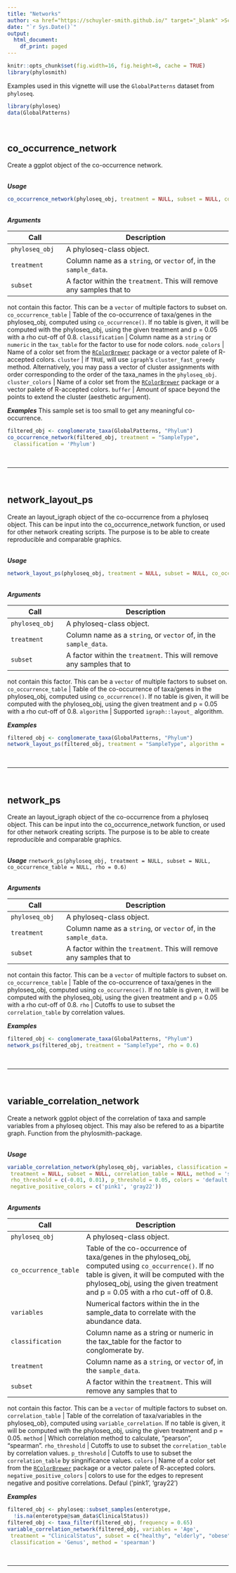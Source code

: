 ```yaml
---
title: "Networks"
author: <a href="https://schuyler-smith.github.io/" target="_blank" >Schuyler D. Smith</a>
date: "`r Sys.Date()`"
output:
  html_document:
    df_print: paged
---
```


```r
knitr::opts_chunk$set(fig.width=16, fig.height=8, cache = TRUE)
library(phylosmith)
```

Examples used in this vignette will use the `GlobalPatterns` dataset from 
`phyloseq`.

```r
library(phyloseq)
data(GlobalPatterns)
```

<br>

## co_occurrence_network
<a name="co_occurrence_network"></a>

Create a ggplot object of the co-occurrence network.

<br>
***Usage***
```r
co_occurrence_network(phyloseq_obj, treatment = NULL, subset = NULL, co_occurrence_table = NULL, classification = NULL, node_colors = 'default', cluster = FALSE, cluster_colors = 'default', buffer = 0.5)
```

<br>
***Arguments***

Call | Description
-------------------- | ------------------------------------------------------------
`phyloseq_obj` | A phyloseq-class object.
`treatment` | Column name as a `string`, or `vector` of, in the `sample_data`.
`subset` | A factor within the `treatment`. This will remove any samples that to
not contain this factor. This can be a `vector` of multiple factors to subset on.
`co_occurrence_table` | Table of the co-occurrence of taxa/genes in the phyloseq_obj, computed using `co_occurrence()`. If no table is given, it will be computed with the phyloseq_obj, using the given treatment and p = 0.05 with a rho cut-off of 0.8.
`classification` | Column name as a `string` or `numeric` in the `tax_table` for the factor to use for node colors.
`node_colors` | Name of a color set from the <a href="https://cran.r-project.org/web/packages/RColorBrewer/RColorBrewer.pdf" target="_blank" >`RColorBrewer`</a> package or a vector palete of R-accepted colors.
`cluster` |  if `TRUE`, will use `igraph`'s `cluster_fast_greedy` method. Alternatively, you may pass a vector of cluster assignments with order corresponding to the order of the taxa_names in the `phyloseq_obj`.
`cluster_colors` | Name of a color set from the <a href="https://cran.r-project.org/web/packages/RColorBrewer/RColorBrewer.pdf" target="_blank" >`RColorBrewer`</a> package or a vector palete of R-accepted colors.
`buffer` | Amount of space beyond the points to extend the cluster (aesthetic argument).

***Examples***
This sample set is too small to get any meaningful co-occurrence.
```r
filtered_obj <- conglomerate_taxa(GlobalPatterns, "Phylum")
co_occurrence_network(filtered_obj, treatment = "SampleType", 
  classification = 'Phylum')
```

<br>

***

<br>

## network_layout_ps
<a name="network_layout_ps"></a>

Create an layout_igraph object of the co-occurrence from a phyloseq object. This can be input into the co_occurrence_network function, or used for other network creating scripts. The purpose is to be able to create reproducible and comparable graphics.

<br>
***Usage***
```r
network_layout_ps(phyloseq_obj, treatment = NULL, subset = NULL, co_occurrence_table = NULL, algorithm = 'fr')
```

<br>
***Arguments***

Call | Description
-------------------- | ------------------------------------------------------------
`phyloseq_obj` | A phyloseq-class object.
`treatment` | Column name as a `string`, or `vector` of, in the `sample_data`.
`subset` | A factor within the `treatment`. This will remove any samples that to
not contain this factor. This can be a `vector` of multiple factors to subset on.
`co_occurrence_table` | Table of the co-occurrence of taxa/genes in the phyloseq_obj, computed using `co_occurrence()`. If no table is given, it will be computed with the phyloseq_obj, using the given treatment and p = 0.05 with a rho cut-off of 0.8.
`algorithm` | Supported `igraph::layout_` algorithm.

***Examples***
```r
filtered_obj <- conglomerate_taxa(GlobalPatterns, "Phylum")
network_layout_ps(filtered_obj, treatment = "SampleType", algorithm = 'kk')
```

<br>

***

<br>

## network_ps
<a name="network_ps"></a>

Create an layout_igraph object of the co-occurrence from a phyloseq object. This can be input into the co_occurrence_network function, or used for other network creating scripts. The purpose is to be able to create reproducible and comparable graphics.

<br>
***Usage***
```rnetwork_ps(phyloseq_obj, treatment = NULL, subset = NULL, co_occurrence_table = NULL, rho = 0.6)
```

<br>
***Arguments***

Call | Description
-------------------- | ------------------------------------------------------------
`phyloseq_obj` | A phyloseq-class object.
`treatment` | Column name as a `string`, or `vector` of, in the `sample_data`.
`subset` | A factor within the `treatment`. This will remove any samples that to
not contain this factor. This can be a `vector` of multiple factors to subset on.
`co_occurrence_table` | Table of the co-occurrence of taxa/genes in the phyloseq_obj, computed using `co_occurrence()`. If no table is given, it will be computed with the phyloseq_obj, using the given treatment and p = 0.05 with a rho cut-off of 0.8.
`rho` | Cutoffs to use to subset the `correlation_table` by correlation values.


***Examples***
```r
filtered_obj <- conglomerate_taxa(GlobalPatterns, "Phylum")
network_ps(filtered_obj, treatment = "SampleType", rho = 0.6)
```

<br>

***

<br>

## variable_correlation_network
<a name="variable_correlation_network"></a>

Create a network ggplot object of the correlation of taxa and sample variables from a phyloseq object. 
This may also be refered to as a bipartite graph. Function from the phylosmith-package.

<br>
***Usage***
```r
variable_correlation_network(phyloseq_obj, variables, classification = NULL,
 treatment = NULL, subset = NULL, correlation_table = NULL, method = 'spearman',
 rho_threshold = c(-0.01, 0.01), p_threshold = 0.05, colors = 'default',
 negative_positive_colors = c('pink1', 'gray22'))
```

<br>
***Arguments***

Call | Description
-------------------- | ------------------------------------------------------------
`phyloseq_obj` | A phyloseq-class object.
`co_occurrence_table` | Table of the co-occurrence of taxa/genes in the phyloseq_obj, computed using `co_occurrence()`. If no table is given, it will be computed with the phyloseq_obj, using the given treatment and p = 0.05 with a rho cut-off of 0.8.
`variables` | Numerical factors within the in the sample_data to correlate with the abundance data.
`classification` | Column name as a string or numeric in the tax_table for the factor to conglomerate by.
`treatment` | Column name as a `string`, or `vector` of, in the `sample_data`.
`subset` | A factor within the `treatment`. This will remove any samples that to
not contain this factor. This can be a `vector` of multiple factors to subset on.
`correlation_table` | Table of the correlation of taxa/variables in the phyloseq_ob}, computed using `variable_correlation`. If no table is given, it will be computed with the phyloseq_obj, using the given treatment and p = 0.05.
`method` | Which correlation method to calculate, "pearson", "spearman".
`rho_threshold` | Cutoffs to use to subset the `correlation_table` by correlation values.
`p_threshold` | Cutoffs to use to subset the `correlation_table` by singnificance values.
`colors` | Name of a color set from the <a href="https://cran.r-project.org/web/packages/RColorBrewer/RColorBrewer.pdf" target="_blank" >`RColorBrewer`</a> package or a vector palete of R-accepted colors.
`negative_positive_colors` | colors to use for the edges to represent negative and positive correlations. Defaul ('pink1', 'gray22')


***Examples***
```r
filtered_obj <- phyloseq::subset_samples(enterotype, 
  !is.na(enterotype@sam_data$ClinicalStatus))
filtered_obj <- taxa_filter(filtered_obj, frequency = 0.65)
variable_correlation_network(filtered_obj, variables = 'Age',
 treatment = "ClinicalStatus", subset = c("healthy", "elderly", "obese"), 
 classification = 'Genus', method = 'spearman')
```

<br>

***

